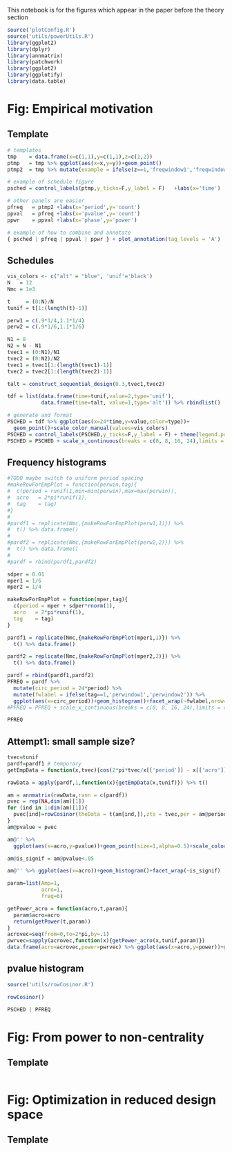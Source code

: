 This notebook is for the figures which appear in the paper before the theory section
```r
source('plotConfig.R')
source('utils/powerUtils.R')
library(ggplot2)
library(dplyr)
library(annmatrix)
library(patchwork)
library(ggplot2)
library(ggplotify)
library(data.table)
```
# Fig: Empirical motivation

## Template
```r
# templates
tmp    = data.frame(x=c(1,1),y=c(1,1),z=c(1,2))
ptmp   = tmp %>% ggplot(aes(x=x,y=y))+geom_point()
ptmp2  = tmp %>% mutate(example = ifelse(z==1,'freqwindow1','freqwindow2')) %>% ggplot(aes(x=x,y=y))+geom_point()+facet_wrap(~example,nrow=2)

# example of schedule figure
psched = control_labels(ptmp,y_ticks=F,y_label = F)   +labs(x='time')

# other panels are easier
pfreq   = ptmp2 +labs(x='period',y='count')
ppval   = pfreq +labs(x='pvalue',y='count')
ppwr    = ppval +labs(x='phase',y='power')

# example of how to combine and annotate
{ psched | pfreq | ppval | ppwr } + plot_annotation(tag_levels = 'A')


```


## Schedules
```r
vis_colors <- c("alt" = "blue", 'unif'='black')
N   = 12
Nmc = 1e3

t     = (0:N)/N
tunif = t[1:(length(t)-1)]

perw1 = c(.9*1/4,1.1*1/4)
perw2 = c(.9*1/6,1.1*1/6)

N1 = 8
N2 = N - N1
tvec1 = (0:N1)/N1 
tvec2 = (0:N2)/N2 
tvec1 = tvec1[1:(length(tvec1)-1)]
tvec2 = tvec2[1:(length(tvec2)-1)]

talt = construct_sequential_design(0.3,tvec1,tvec2)

tdf = list(data.frame(time=tunif,value=2,type='unif'),
           data.frame(time=talt, value=1,type='alt')) %>% rbindlist()

# generate and format
PSCHED = tdf %>% ggplot(aes(x=24*time,y=value,color=type))+
  geom_point()+scale_color_manual(values=vis_colors)
PSCHED = control_labels(PSCHED,y_ticks=F,y_label = F) + theme(legend.position='none')+labs(x='time')
PSCHED = PSCHED + scale_x_continuous(breaks = c(0, 8, 16, 24),limits = c(0,24))
```

## Frequency histograms
```r
#TODO maybe switch to uniform period spacing
#makeRowForEmpPlot = function(perwin,tag){
#  c(period = runif(1,min=min(perwin),max=max(perwin)),
#  acro   = 2*pi*runif(1),
#  tag    = tag)
#}
#
#pardf1 = replicate(Nmc,{makeRowForEmpPlot(perw1,1)}) %>%
#  t() %>% data.frame() 
#
#pardf2 = replicate(Nmc,{makeRowForEmpPlot(perw2,2)}) %>%
#  t() %>% data.frame() 
#
#pardf = rbind(pardf1,pardf2) 

sdper = 0.01
mper1 = 1/6
mper2 = 1/4

makeRowForEmpPlot = function(mper,tag){
  c(period = mper + sdper*rnorm(1),
  acro   = 2*pi*runif(1),
  tag    = tag)
}

pardf1 = replicate(Nmc,{makeRowForEmpPlot(mper1,1)}) %>%
  t() %>% data.frame() 

pardf2 = replicate(Nmc,{makeRowForEmpPlot(mper2,2)}) %>%
  t() %>% data.frame() 

pardf = rbind(pardf1,pardf2) 
PFREQ = pardf %>% 
  mutate(circ_period = 24*period) %>% 
  mutate(fwlabel = ifelse(tag==1,'perwindow1','perwindow2')) %>% 
  ggplot(aes(x=circ_period))+geom_histogram()+facet_wrap(~fwlabel,nrow=2)
#PFREQ = PFREQ + scale_x_continuous(breaks = c(0, 8, 16, 24),limits = c(0,24))

PFREQ
```

## Attempt1: small sample size?
```r
tvec=tunif
pardf=pardf1 # temporary
getEmpData = function(x,tvec){cos(2*pi*tvec/x[['period']] - x[['acro']]) + rnorm(length(tvec))}

rawData = apply(pardf,1,function(x){getEmpData(x,tunif)}) %>% t() 

am = annmatrix(rawData,rann = c(pardf))
pvec = rep(NA,dim(am)[1])
for (ind in 1:dim(am)[1]){
  pvec[ind]=rowCosinor(theData = t(am[ind,]),zts = tvec,per = am@period[ind] ) %>% {.$pvalue}
}
am@pvalue = pvec

am@'' %>% 
  ggplot(aes(x=acro,y=pvalue))+geom_point(size=1,alpha=0.5)+scale_color_viridis_c()+facet_wrap(~tag)+scale_y_continuous(trans='log2',breaks=c(0,0.05,0.1,1))

```

```r
am@is_signif = am@pvalue<.05

am@'' %>% ggplot(aes(x=acro))+geom_histogram()+facet_wrap(~is_signif)
```

```r
param=list(Amp=1,
           acro=1,
           freq=6)

getPower_acro = function(acro,t,param){
  param$acro=acro
  return(getPower(t,param))
}
acrovec=seq(from=0,to=2*pi,by=.1)
pwrvec=sapply(acrovec,function(x){getPower_acro(x,tunif,param)})
data.frame(acro=acrovec,power=pwrvec) %>% ggplot(aes(x=acro,y=power))+geom_point()
```


## pvalue histogram
```r
source('utils/rowCosinor.R')

rowCosinor()

```


```r
PSCHED | PFREQ
```

# Fig: From power to non-centrality

## Template
```r


```


# Fig: Optimization in reduced design space

## Template
```r


```